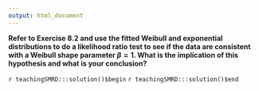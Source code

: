 ```yaml
---
output: html_document
---
```


__Refer to Exercise 8.2 and use the fitted Weibull and exponential distributions to do a likelihood ratio test to see if the data are consistent with a Weibull shape parameter $\beta=1$.  What is the implication of this hypothesis and what is your conclusion?__

`r teachingSMRD:::solution()$begin`
`r teachingSMRD:::solution()$end`
